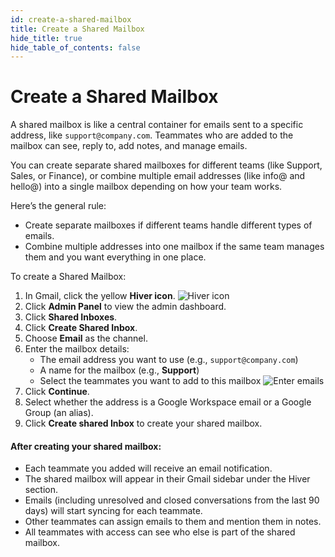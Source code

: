 ```yaml
---
id: create-a-shared-mailbox
title: Create a Shared Mailbox
hide_title: true
hide_table_of_contents: false
--- 
```


# Create a Shared Mailbox

A shared mailbox is like a central container for emails sent to a specific address, like `support@company.com`. Teammates who are added to the mailbox can see, reply to, add notes, and manage emails.

You can create separate shared mailboxes for different teams (like Support, Sales, or Finance), or combine multiple email addresses (like info@ and hello@) into a single mailbox depending on how your team works.

Here’s the general rule:

* Create separate mailboxes if different teams handle different types of emails.
* Combine multiple addresses into one mailbox if the same team manages them and you want everything in one place.

To create a Shared Mailbox:

1. In Gmail, click the yellow **Hiver icon**.
![Hiver icon](/img/hiver-icon.png)
2. Click **Admin Panel** to view the admin dashboard.
3. Click **Shared Inboxes**.
4. Click **Create Shared Inbox**.
5. Choose **Email** as the channel.
6. Enter the mailbox details:
   - The email address you want to use (e.g., `support@company.com`)
   - A name for the mailbox (e.g., **Support**)
   - Select the teammates you want to add to this mailbox
   ![Enter emails](/img/enter-emails.png)
7. Click **Continue**.
8. Select whether the address is a Google Workspace email or a Google Group (an alias).
9. Click **Create shared Inbox** to create your shared mailbox. 


#### After creating your shared mailbox:

- Each teammate you added will receive an email notification.
- The shared mailbox will appear in their Gmail sidebar under the Hiver section.
- Emails (including unresolved and closed conversations from the last 90 days) will start syncing for each teammate.
- Other teammates can assign emails to them and mention them in notes.
- All teammates with access can see who else is part of the shared mailbox.